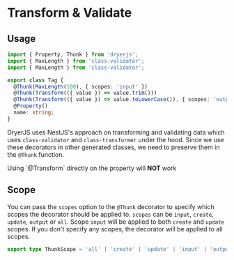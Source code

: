 
# Transform & Validate

## Usage

```ts copy
import { Property, Thunk } from 'dryerjs';
import { MaxLength } from 'class-validator';
import { MaxLength } from 'class-validator';

export class Tag {
  @Thunk(MaxLength(100), { scopes: 'input' })
  @Thunk(Transform(({ value }) => value.trim()))
  @Thunk(Transform(({ value }) => value.toLowerCase()), { scopes: 'output' })
  @Property()
  name: string;
}
```

DryerJS uses NestJS's approach on transforming and validating data which uses `class-validator` and `class-transformer` under the hood.
Since we use these decorators in other generated classes, we need to preserve them in the `@Thunk` function.

<Callout>
Using `@Transform` directly on the property will <b>NOT</b> work
</Callout>

## Scope

You can pass the `scopes` option to the `@Thunk` decorator to specify which scopes the decorator should be applied to.
`scopes` can be `input`, `create`, `update`, `output` or `all`. Scope `input` will be applied to both `create` and `update` scopes. If you don't specify any scopes, the decorator will be applied to all scopes.

```ts copy
export type ThunkScope = 'all' | 'create' | 'update' | 'input' | 'output';
```
